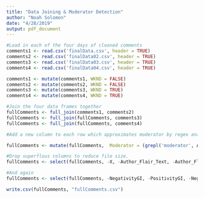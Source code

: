```yaml
---
title: "Data Joining & Moderator Detection"
author: "Noah Solomon"
date: "4/28/2019"
output: pdf_document
---
```


```r
#Load in each of the four days of cleaned comments
comments1 <- read.csv('finalData.csv', header = TRUE)
comments2 <- read.csv('finalData02.csv', header = TRUE)
comments3 <- read.csv('finalData03.csv', header = TRUE)
comments4 <- read.csv('finalData04.csv', header = TRUE)
```

```r
comments1 <- mutate(comments1, WKND = FALSE)
comments2 <- mutate(comments2, WKND = FALSE)
comments3 <- mutate(comments3, WKND = TRUE)
comments4 <- mutate(comments4, WKND = TRUE)
```

```r
#Join the four data frames together
fullComments <- full_join(comments1, comments2)
fullComments <- full_join(fullComments, comments3)
fullComments <- full_join(fullComments, comments4)
```
```r
#Add a new column to each row which approximates moderator by regex analysis of the user's flair

fullComments <- mutate(fullComments,  Moderator = (grepl('moderator', Author_Flair_Text, ignore.case = TRUE) | grepl('moderator', Author_Flair_CSS_Class, ignore.case = TRUE)))
```

```r
#Drop superflous columns to reduce file size.
fullComments <- select(fullComments, -X, -Author_Flair_Text, -Author_Flair_CSS_Class, -Junk, -id, -Stickied, -Edited, -Distinguished, -Subreddit_Type)

#And again
fullComments <- select(fullComments, -NegativityGI, -PositivityGI, -NegativityHE, -PositivityHE, -NegativityLM, -PositivityLM, -NegativityQDAP, -PositivityQDAP, -RatioUncertaintyLM)
```


```r
write.csv(fullComments, "fullComments.csv")
```





